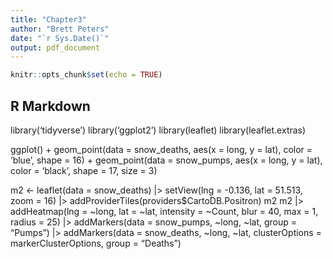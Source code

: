 ---
title: "Chapter3"
author: "Brett Peters"
date: "`r Sys.Date()`"
output: pdf_document
---

```{r setup, include=FALSE}
knitr::opts_chunk$set(echo = TRUE)
```

## R Markdown

library('tidyverse')
library('ggplot2')
library(leaflet)
library(leaflet.extras)

ggplot() +
  geom_point(data = snow_deaths, aes(x = long, y = lat), color = 'blue', shape = 16) +
  geom_point(data = snow_pumps, aes(x = long, y = lat), color = 'black', shape = 17, size = 3)

m2 <- leaflet(data = snow_deaths) |>
  setView(lng = -0.136, lat = 51.513, zoom = 16) |>
  addProviderTiles(providers$CartoDB.Positron)
m2
m2 |> addHeatmap(lng = ~long, lat = ~lat, 
                intensity = ~Count, blur = 40, max = 1, radius = 25) |>
      addMarkers(data = snow_pumps, ~long, ~lat, group = "Pumps") |>
      addMarkers(data = snow_deaths, ~long, ~lat,
                clusterOptions = markerClusterOptions, group = "Deaths")
